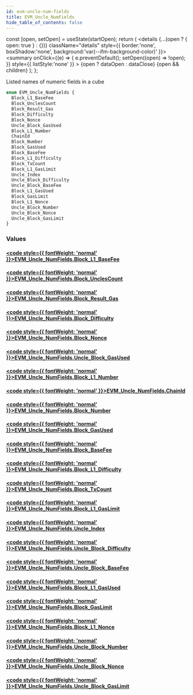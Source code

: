 ```yaml
---
id: evm-uncle-num-fields
title: EVM_Uncle_NumFields
hide_table_of_contents: false
---
```







  const [open, setOpen] = useState(startOpen);
  return (
    <details {...(open ? { open: true } : {})} className="details" style={{ border:'none', boxShadow:'none', background:'var(--ifm-background-color)' }}>
      <summary
        onClick={(e) => {
          e.preventDefault();
          setOpen((open) => !open);
        }}
        style={{ listStyle:'none' }}
      >
      {open ? dataOpen : dataClose}
      </summary>
      {open && children}
    </details>
  );
};




Listed names of numeric fields in a cube


```graphql
enum EVM_Uncle_NumFields {
  Block_L1_BaseFee
  Block_UnclesCount
  Block_Result_Gas
  Block_Difficulty
  Block_Nonce
  Uncle_Block_GasUsed
  Block_L1_Number
  ChainId
  Block_Number
  Block_GasUsed
  Block_BaseFee
  Block_L1_Difficulty
  Block_TxCount
  Block_L1_GasLimit
  Uncle_Index
  Uncle_Block_Difficulty
  Uncle_Block_BaseFee
  Block_L1_GasUsed
  Block_GasLimit
  Block_L1_Nonce
  Uncle_Block_Number
  Uncle_Block_Nonce
  Uncle_Block_GasLimit
}
```




### Values

#### [<code style={{ fontWeight: 'normal' }}>EVM_Uncle_NumFields.<b>Block_L1_BaseFee</b></code>](#) 
> 
> 

#### [<code style={{ fontWeight: 'normal' }}>EVM_Uncle_NumFields.<b>Block_UnclesCount</b></code>](#) 
> 
> 

#### [<code style={{ fontWeight: 'normal' }}>EVM_Uncle_NumFields.<b>Block_Result_Gas</b></code>](#) 
> 
> 

#### [<code style={{ fontWeight: 'normal' }}>EVM_Uncle_NumFields.<b>Block_Difficulty</b></code>](#) 
> 
> 

#### [<code style={{ fontWeight: 'normal' }}>EVM_Uncle_NumFields.<b>Block_Nonce</b></code>](#) 
> 
> 

#### [<code style={{ fontWeight: 'normal' }}>EVM_Uncle_NumFields.<b>Uncle_Block_GasUsed</b></code>](#) 
> 
> 

#### [<code style={{ fontWeight: 'normal' }}>EVM_Uncle_NumFields.<b>Block_L1_Number</b></code>](#) 
> 
> 

#### [<code style={{ fontWeight: 'normal' }}>EVM_Uncle_NumFields.<b>ChainId</b></code>](#) 
> 
> 

#### [<code style={{ fontWeight: 'normal' }}>EVM_Uncle_NumFields.<b>Block_Number</b></code>](#) 
> 
> 

#### [<code style={{ fontWeight: 'normal' }}>EVM_Uncle_NumFields.<b>Block_GasUsed</b></code>](#) 
> 
> 

#### [<code style={{ fontWeight: 'normal' }}>EVM_Uncle_NumFields.<b>Block_BaseFee</b></code>](#) 
> 
> 

#### [<code style={{ fontWeight: 'normal' }}>EVM_Uncle_NumFields.<b>Block_L1_Difficulty</b></code>](#) 
> 
> 

#### [<code style={{ fontWeight: 'normal' }}>EVM_Uncle_NumFields.<b>Block_TxCount</b></code>](#) 
> 
> 

#### [<code style={{ fontWeight: 'normal' }}>EVM_Uncle_NumFields.<b>Block_L1_GasLimit</b></code>](#) 
> 
> 

#### [<code style={{ fontWeight: 'normal' }}>EVM_Uncle_NumFields.<b>Uncle_Index</b></code>](#) 
> 
> 

#### [<code style={{ fontWeight: 'normal' }}>EVM_Uncle_NumFields.<b>Uncle_Block_Difficulty</b></code>](#) 
> 
> 

#### [<code style={{ fontWeight: 'normal' }}>EVM_Uncle_NumFields.<b>Uncle_Block_BaseFee</b></code>](#) 
> 
> 

#### [<code style={{ fontWeight: 'normal' }}>EVM_Uncle_NumFields.<b>Block_L1_GasUsed</b></code>](#) 
> 
> 

#### [<code style={{ fontWeight: 'normal' }}>EVM_Uncle_NumFields.<b>Block_GasLimit</b></code>](#) 
> 
> 

#### [<code style={{ fontWeight: 'normal' }}>EVM_Uncle_NumFields.<b>Block_L1_Nonce</b></code>](#) 
> 
> 

#### [<code style={{ fontWeight: 'normal' }}>EVM_Uncle_NumFields.<b>Uncle_Block_Number</b></code>](#) 
> 
> 

#### [<code style={{ fontWeight: 'normal' }}>EVM_Uncle_NumFields.<b>Uncle_Block_Nonce</b></code>](#) 
> 
> 

#### [<code style={{ fontWeight: 'normal' }}>EVM_Uncle_NumFields.<b>Uncle_Block_GasLimit</b></code>](#) 
> 
> 



